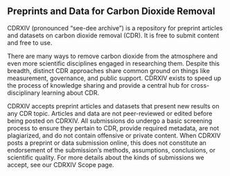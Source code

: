 
## Preprints and Data for Carbon Dioxide Removal

CDRXIV (pronounced “see-dee archive”) is a repository for preprint articles and datasets on carbon dioxide removal (CDR). It is free to submit content and free to use.

There are many ways to remove carbon dioxide from the atmosphere and even more scientific disciplines engaged in researching them. Despite this breadth, distinct CDR approaches share common ground on things like measurement, governance, and public support. CDRXIV exists to speed up the process of knowledge sharing and provide a central hub for cross-disciplinary learning about CDR.

CDRXIV accepts preprint articles and datasets that present new results on any CDR topic. Articles and data are not peer-reviewed or edited before being posted on CDRXIV. All submissions do undergo a basic screening process to ensure they pertain to CDR, provide required metadata, are not plagiarized, and do not contain offensive or private content. When CDRXIV posts a preprint or data submission online, this does not constitute an endorsement of the submission’s methods, assumptions, conclusions, or scientific quality. For more details about the kinds of submissions we accept, see our <Link href='/about/resources/scope'>CDRXIV Scope</Link> page.
